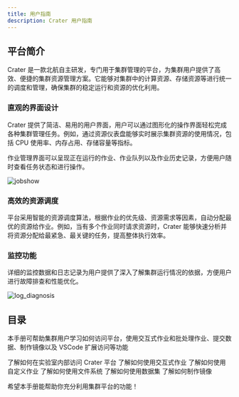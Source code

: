 ```yaml
---
title: 用户指南
description: Crater 用户指南
---
```



## 平台简介

Crater 是一款北航自主研发，专门用于集群管理的平台，为集群用户提供了高效、便捷的集群资源管理方案。它能够对集群中的计算资源、存储资源等进行统一的调度和管理，确保集群的稳定运行和资源的优化利用。

### 直观的界面设计

Crater 提供了简洁、易用的用户界面，用户可以通过图形化的操作界面轻松完成各种集群管理任务。例如，通过资源仪表盘能够实时展示集群资源的使用情况，包括 CPU 使用率、内存占用、存储容量等指标。

作业管理界面可以呈现正在运行的作业、作业队列以及作业历史记录，方便用户随时查看任务状态和进行操作。

![jobshow](./assets/jobshow.webp)

### 高效的资源调度

平台采用智能的资源调度算法，根据作业的优先级、资源需求等因素，自动分配最优的资源给作业。例如，当有多个作业同时请求资源时，Crater 能够快速分析并将资源分配给最紧急、最关键的任务，提高整体执行效率。

### 监控功能

详细的监控数据和日志记录为用户提供了深入了解集群运行情况的依据，方便用户进行故障排查和性能优化。

![log_diagnosis](./assets/log_diagnosis.webp)

## 目录

本手册可帮助集群用户学习如何访问平台，使用交互式作业和批处理作业、提交数据、制作镜像以及 VSCode 扩展访问等功能

<Cards>
  <Card href="/cn/docs/user/quick-start/login" title="平台访问">
    了解如何在实验室内部访问 Crater 平台
  </Card>
  <Card href="/cn/docs/user/quick-start/interactive" title="交互式作业">
    了解如何使用交互式作业
  </Card>
  <Card href="/cn/docs/user/quick-start/batchprocess" title="自定义作业">
    了解如何使用自定义作业
  </Card>
  <Card href="/cn/docs/user/file/file" title="文件系统">
    了解如何使用文件系统
  </Card>
  <Card href="/cn/docs/user/file/dataset" title="数据集">
    了解如何使用数据集
  </Card>
  <Card href="/cn/docs/user/image/imagebuild" title="镜像制作">
    了解如何制作镜像
  </Card>
</Cards>

希望本手册能帮助你充分利用集群平台的功能！
